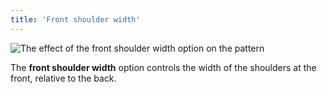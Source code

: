 ```yaml
---
title: 'Front shoulder width'
---
```


![The effect of the front shoulder width option on the pattern](sample.png)

The **front shoulder width** option controls the width of the shoulders at the front, relative to the back.
